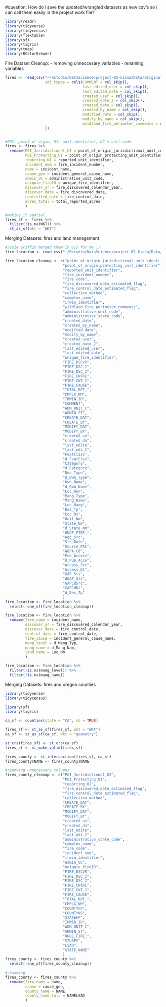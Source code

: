 #question: How do i save the updated/wrangled datasets as new csv's so i can call them easily in the project work file?

```r
library(readr)
library(tidyverse)
library(tidycensus)
library(flextable)
library(sf)
library(tigris)
library(tmap)
library(RColorBrewer)
```

Fire Dataset Cleanup:
- removing unneccesary variables
- renaming variables
```r
fires <- read_csv("~/Rstudio/DataScience/project-02-kiana/Data/Original_Data/fires.csv", 
                  col_types = cols(COMMENT = col_skip(),
                                   last_edited_user = col_skip(),
                                   last_edited_date = col_skip(),
                                   created_user = col_skip(),
                                   created_date_2 = col_skip(),
                                   created_date = col_skip(),
                                   created_by_name = col_skip(),
                                   modified_date = col_skip(),
                                   modify_by_name = col_skip(),
                                   wildland_fire_perimeter_comments = col_skip()
                  ))


#POI: point of orgin, UI: unit identifier, UC = unit code
fires <- fires %>% 
  rename(POI_Jurisdictional_UI = point_of_origin_jurisdictional_unit_identifier,
         POI_Protecting_UI = point_of_origin_protecting_unit_identifier,
         reporting_UI = reported_unit_identifier,
         incident_num = fire_incident_number,
         name = incident_name,
         cause_gen = incident_general_cause_name,
         admin_UC = administrative_unit_code,
         uniquie_fireID = unique_fire_identifier,
         discover_yr = fire_discovered_calendar_year,
         discover_date = fire_discovered_date,
         controlled_date = fire_control_date,
         acres_total = total_reported_acres
         )

#making it spatial
fires_sf <- fires %>%
  filter(!is.na(WKT)) %>%
  st_as_sf(wkt = "WKT")

```

<!--
This dataset is soooo big, toooo big 
The merged data below was merged through ArcGIS with support from Josie Griffin. The PAD_CA data originally came from US Geological Survey

Citation:
U.S. Geological Survey (USGS) Gap Analysis Project (GAP), 2022, Protected Areas Database of the United States (PAD-US) 3.0: U.S. Geological Survey data release, https://doi.org/10.5066/P9Q9LQ4B.

URL: https://www.usgs.gov/programs/gap-analysis-project/science/pad-us-data-download


PAD_CA Dataset Cleanup:
- removing unneeded variables
- renaming variables
```r
PAD_CA <- read_csv("~/Rstudio/DataScience/project-02-kiana/Data/PAD_CA.csv", 
                  col_types = cols(FeatClass = col_skip(),
                                   Category = col_skip(),
                                   Loc_Own = col_skip(),
                                   Loc_Mang = col_skip(),
                                   Own_Type = col_skip(),
                                   Own_Name = col_skip(),
                                   EHoldTyp = col_skip(),
                                   EsmtHldr = col_skip(),
                                   Comments = col_skip(),
                                   Date_Est = col_skip(),
                                   IUCNCtDt = col_skip(),
                                   IUCN_Cat = col_skip(),
                                   IUCNCtSrc = col_skip(),
                                   Access_Src = col_skip(),
                                   Access_Dt = col_skip(),
                                   Loc_Ds = col_skip(),
                                   Loc_Nm = col_skip(),
                                   Src_Date = col_skip(),
                                   Unit_Nm = col_skip(),
                                   Pub_Access = col_skip(),
                                   GAP_Sts = col_skip(),
                                   GAPCdSrc = col_skip(),
                                   GAPCdDt = col_skip()
                                   ))

PAD_CA <- PAD_CA %>% 
  rename(mang_level = Mang_Type,
         mang_name = Mang_Name,
         designation = Des_Tp
         )

#making it spatial
PAD_CA_sf <- PAD_CA %>%
  filter(!is.na(WKT)) %>%
  filter(mang_level != "Unknown") %>% 
  filter(mang_level != "Private") %>% 
  filter(mang_level != "Non-Governmental Organization") %>% 
  mutate(mang_level = case_when(
    mang_level == "Regional Agency Special District" ~ "Local Government",
    mang_level == "Joint" ~ "Local Government",
    TRUE ~ mang_level
  )) %>% 
  st_as_sf(wkt = "WKT") 
```
-->

Merging Datasets:
fires and land management
```r
#Josie Griffin merged them in GIS for me :)
fire_location <- read_csv("~/Rstudio/DataScience/project-02-kiana/Data/Original_Data/fire_location_data.csv")

fire_location_cleanup <- c("point_of_origin_jurisdictional_unit_identifier", 
                          "point_of_origin_protecting_unit_identifier",
                          "reported_unit_identifier",
                          "fire_incident_number",
                          "fire_code",
                          "fire_discovered_date_estimated_flag",
                          "fire_control_date_estimated_flag",
                          "collection_method",
                          "complex_name",
                          "irwin_identifier",
                          "wildland_fire_perimeter_comments",
                          "administrative_unit_code",
                          "administrative_state_code",
                          "created_date",
                          "created_by_name",
                          "modified_date",
                          "modify_by_name",
                          "created_user",
                          "created_date_2",
                          "last_edited_user",
                          "last_edited_date",
                          "unique_fire_identifier",
                          "FIRE_DSCVR",
                          "FIRE_DSC_1",
                          "FIRE_DSC_2",
                          "FIRE_CNTRL",
                          "FIRE_CNT_1",
                          "FIRE_CAUSE",
                          "TOTAL_RPT_",
                          "CMPLX_NM",
                          "IRWIN_ID",
                          "COMMENT",
                          "ADM_UNIT_C",
                          "ADMIN_ST",
                          "CREATE_DAT",
                          "CREATE_BY",
                          "MODIFY_DAT",
                          "MODIFY_BY",
                          "created_us",
                          "created_da",
                          "last_edite",
                          "last_edi_1",
                          "FeatClass",
                          "d_FeatClas",
                          "Category",
                          "d_Category",
                          "Own_Type",
                          "d_Own_Type",
                          "Own_Name",
                          "d_Own_Name",
                          "Loc_Own",
                          "Mang_Type",
                          "Mang_Name",
                          "Loc_Mang",
                          "Des_Tp",
                          "Loc_Ds",
                          "Unit_Nm",
                          "State_Nm",
                          "d_State_Nm",
                          "UNQE_FIRE_",
                          "Agg_Src",
                          "Src_Date",
                          "Source_PAI",
                          "WDPA_Cd",
                          "Pub_Access",
                          "d_Pub_Acce",
                          "Access_Src",
                          "Access_Dt",
                          "GAP_Sts",
                          "dGAP_Sts",
                          "GAPCdSrc",
                          "GAPCdDt",
                          "d_Des_Tp"
                          ) 
fire_location <- fire_location %>%
  select(-one_of(fire_location_cleanup)) 

fire_location <- fire_location %>% 
  rename(fire_name = incident_name,
         discover_yr = fire_discovered_calendar_year,
         discover_date = fire_control_date,
         control_date = fire_control_date,
         fire_cause = incident_general_cause_name,
         mang_level = d_Mang_Typ,
         mang_name = d_Mang_Nam,
         land_name = Loc_Nm
         )

fire_location <- fire_location %>% 
  filter(!is.na(mang_level)) %>% 
  filter(!is.na(mang_name))

```

Merging Datasets:
fires and oregon counties
```r
library(tidyverse)
library(tidycensus)

library(sf)
library(tigris)

ca_sf <- counties(state = "CA", cb = TRUE)

fires_sf <- st_as_sf(fires_sf, wkt = "WKT")
ca_sf <- st_as_sf(ca_sf, wkt = "geometry")

st_crs(fires_sf) <- st_crs(ca_sf)
fires_sf <- st_make_valid(fires_sf)

fires_county <- st_intersection(fires_sf, ca_sf)
fires_county$NAME <- fires_county$NAME

#removing unnecessary columns
fires_county_cleanup <- c("POI_Jurisdictional_UI", 
                          "POI_Protecting_UI", 
                          "reporting_UI",
                          "fire_discovered_date_estimated_flag",
                          "fire_control_date_estimated_flag",
                          "collection_method",
                          "CREATE_DAT",
                          "CREATE_BY",
                          "MODIFY_DAT",
                          "MODIFY_BY",
                          "created_us",
                          "created_da",
                          "last_edite",
                          "last_edi_1",
                          "administrative_state_code",
                          "complex_name",
                          "fire_code",
                          "incident_num",
                          "irwin_identifier",
                          "admin_UC",
                          "uniquie_fireID",
                          "FIRE_DSCVR",
                          "FIRE_DSC_1",
                          "FIRE_DSC_2",
                          "FIRE_CNTRL",
                          "FIRE_CNT_1",
                          "FIRE_CAUSE",
                          "TOTAL_RPT_",
                          "CMPLX_NM",
                          "COUNTYFP",
                          "COUNTYNS",
                          "STATEFP",
                          "IRWIN_ID",
                          "ADM_UNIT_C",
                          "ADMIN_ST",
                          "UNQE_FIRE_",
                          "STUSPS",
                          "LSAD",
                          "STATE_NAME"
                          ) 
fires_county <- fires_county %>%
  select(-one_of(fires_county_cleanup))

#renaming
fires_county <- fires_county %>% 
  rename(fire_name = name,
         cause = cause_gen,
         county_name = NAME,
         county_name_full = NAMELSAD
         )

```


